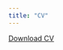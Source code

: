 ```yaml
---
title: "CV"
---
```


<a href="CV (Carlos J. Arroyo Ruiz).pdf#" class="download" title="Download CV as PDF">Download CV</a>			